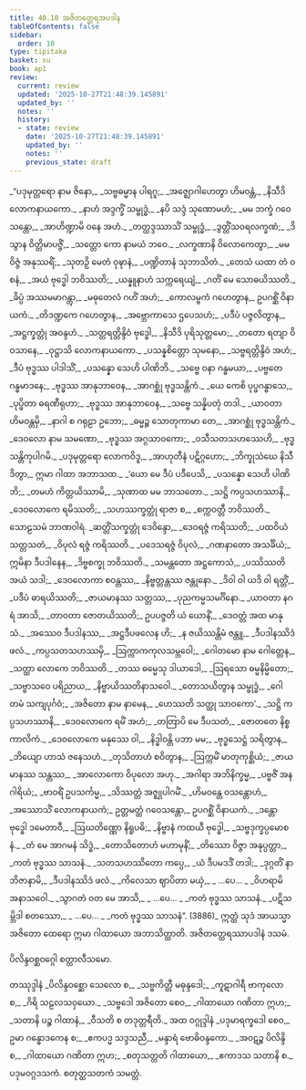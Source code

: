 ```yaml
---
title: 40.10 အဇိတတ္ထေရအပဒါန
tableOfContents: false
sidebar:
  order: 10
type: tipitaka
basket: su
book: ap1
review:
  current: review
  updated: '2025-10-27T21:48:39.145891'
  updated_by: ''
  notes: ''
  history:
  - state: review
    date: '2025-10-27T21:48:39.145891'
    updated_by: ''
    notes: ''
    previous_state: draft
---
```



<ReviewStatus review={frontmatter.review} showDetails={true} />

<HypothesisAnnotation frontmatter={frontmatter} />

<DynamicBreadcrumb />

<Division number="484" book="ap1" e="ch" v="20" p="393">

<Paragraph number="4800" type="verses" book="ap1">
_“ပဒုမုတ္တရော နာမ ဇိနော,_  
_သဗ္ဗဓမ္မာန ပါရဂူ;_  
_အဇ္ဈောဂါဟေတွာ ဟိမဝန္တံ,_  
_နိသီဒိ လောကနာယကော._  

</Paragraph>

</Division>
<Division number="485" book="ap1" e="ch" v="20" p="393">

<Paragraph number="4801" type="verses" book="ap1">
_နာဟံ အဒ္ဒက္ခိံ သမ္ဗုဒ္ဓံ,_  
_နပိ သဒ္ဒံ သုဏောမဟံ;_  
_မမ ဘက္ခံ ဂဝေသန္တော,_  
_အာဟိဏ္ဍာမိ ဝနေ အဟံ._  

</Paragraph>

</Division>
<Division number="486" book="ap1" e="ch" v="20" p="393">

<Paragraph number="4802" type="verses" book="ap1">
_တတ္ထဒ္ဒဿာသိံ သမ္ဗုဒ္ဓံ,_  
_ဒွတ္တိံသဝရလက္ခဏံ;_  
_ဒိသွာန ဝိတ္တိမာပဇ္ဇိံ,_  
_သတ္တော ကော နာမယံ ဘဝေ._  

</Paragraph>

</Division>
<Division number="487" book="ap1" e="ch" v="20" p="393">

<Paragraph number="4803" type="verses" book="ap1">
_လက္ခဏာနိ ဝိလောကေတွာ,_  
_မမ ဝိဇ္ဇံ အနုဿရိံ;_  
_သုတဉှိ မေတံ ဝုဍ္ဎာနံ,_  
_ပဏ္ဍိတာနံ သုဘာသိတံ._  

</Paragraph>

</Division>
<Division number="488" book="ap1" e="ch" v="20" p="393">

<Paragraph number="4804" type="verses" book="ap1">
_တေသံ ယထာ တံ ဝစနံ,_  
_အယံ ဗုဒ္ဓေါ ဘဝိဿတိ;_  
_ယန္နူနာဟံ သက္ကရေယျံ,_  
_ဂတိံ မေ သောဓယိဿတိ._  

</Paragraph>

</Division>
<Division number="489" book="ap1" e="ch" v="20" p="393">

<Paragraph number="4805" type="verses" book="ap1">
_ခိပ္ပံ အဿမမာဂန္တွာ,_  
_မဓုတေလံ ဂဟိံ အဟံ;_  
_ကောလမ္ဗကံ ဂဟေတွာန,_  
ဥပဂစ္ဆိံ ဝိနာယကံ._  

</Paragraph>

</Division>
<Division number="490" book="ap1" e="ch" v="20" p="393">

<Paragraph number="4806" type="verses" book="ap1">
_တိဒဏ္ဍကေ ဂဟေတွာန,_  
_အဗ္ဘောကာသေ ဌပေသဟံ;_  
_ပဒီပံ ပဇ္ဇလိတွာန,_  
_အဋ္ဌက္ခတ္တုံ အဝန္ဒဟံ._  

</Paragraph>

</Division>
<Division number="491" book="ap1" e="ch" v="20" p="393">

<Paragraph number="4807" type="verses" book="ap1">
_သတ္တရတ္တိန္ဒိဝံ ဗုဒ္ဓေါ,_  
_နိသီဒိ ပုရိသုတ္တမော;_  
_တတော ရတျာ ဝိဝသာနေ,_  
_ဝုဋ္ဌာသိ လောကနာယကော._  

</Paragraph>

</Division>
<Division number="492" book="ap1" e="ch" v="20" p="393">

<Paragraph number="4808" type="verses" book="ap1">
_ပသန္နစိတ္တော သုမနော,_  
_သဗ္ဗရတ္တိန္ဒိဝံ အဟံ;_  
_ဒီပံ ဗုဒ္ဓဿ ပါဒါသိံ,_  
_ပသန္နော သေဟိ ပါဏိဘိ._  

</Paragraph>

</Division>
<Division number="493" book="ap1" e="ch" v="20" p="393">

<Paragraph number="4809" type="verses" book="ap1">
_သဗ္ဗေ ဝနာ ဂန္ဓမယာ,_  
_ပဗ္ဗတေ ဂန္ဓမာဒနေ;_  
_ဗုဒ္ဓဿ အာနုဘာဝေန,_  
_အာဂစ္ဆုံ ဗုဒ္ဓသန္တိကံ._  

</Paragraph>

</Division>
<Division number="494" book="ap1" e="ch" v="20" p="393">

<Paragraph number="4810" type="verses" book="ap1">
_ယေ ကေစိ ပုပ္ဖဂန္ဓာသေ,_  
_ပုပ္ဖိတာ ဓရဏီရုဟာ;_  
_ဗုဒ္ဓဿ အာနုဘာဝေန,_  
_သဗ္ဗေ သန္နိပတုံ တဒါ._  

</Paragraph>

</Division>
<Division number="495" book="ap1" e="ch" v="20" p="393">

<Paragraph number="4811" type="verses" book="ap1">
_ယာဝတာ ဟိမဝန္တမှိ,_  
_နာဂါ စ ဂရုဠာ ဥဘော;_  
_ဓမ္မဉ္စ သောတုကာမာ တေ,_  
_အာဂစ္ဆုံ ဗုဒ္ဓသန္တိကံ._  

</Paragraph>

</Division>
<Division number="496" book="ap1" e="ch" v="20" p="394">

<Paragraph number="4812" type="verses" book="ap1">
_ဒေဝလော နာမ သမဏော,_  
_ဗုဒ္ဓဿ အဂ္ဂသာဝကော;_  
_ဝသီသတသဟဿေဟိ,_  
_ဗုဒ္ဓသန္တိကုပါဂမိ._  

</Paragraph>

</Division>
<Division number="497" book="ap1" e="ch" v="20" p="394">

<Paragraph number="4813" type="verses" book="ap1">
_ပဒုမုတ္တရော လောကဝိဒူ,_  
_အာဟုတီနံ ပဋိဂ္ဂဟော;_  
_ဘိက္ခုသံဃေ နိသီဒိတွာ,_  
ဣမာ ဂါထာ အဘာသထ._  

</Paragraph>

</Division>
<Division number="498" book="ap1" e="ch" v="20" p="394">

<Paragraph number="4814" type="verses" book="ap1">
_‘ယော မေ ဒီပံ ပဒီပေသိ,_  
_ပသန္နော သေဟိ ပါဏိဘိ;_  
_တမဟံ ကိတ္တယိဿာမိ,_  
_သုဏာထ မမ ဘာသတော._  

</Paragraph>

</Division>
<Division number="499" book="ap1" e="ch" v="20" p="394">

<Paragraph number="4815" type="verses" book="ap1">
_သဋ္ဌိ ကပ္ပသဟဿာနိ,_  
_ဒေဝလောကေ ရမိဿတိ;_  
_သဟဿက္ခတ္တုံ ရာဇာ စ,_  
_စက္ကဝတ္တီ ဘဝိဿတိ._  


</Paragraph>
</Division>

<Paragraph number="4816" type="center" book="ap1">
သောဠသမံ ဘာဏဝါရံ.


</Paragraph>

<Division number="500" book="ap1" e="ch" v="20" p="394">

<Paragraph number="4817" type="verses" book="ap1">
_ဆတ္တိံသက္ခတ္တုံ ဒေဝိန္ဒော,_  
_ဒေဝရဇ္ဇံ ကရိဿတိ;_  
_ပထဝိယံ သတ္တသတံ,_  
_ဝိပုလံ ရဇ္ဇံ ကရိဿတိ._  

</Paragraph>

</Division>
<Division number="501" book="ap1" e="ch" v="20" p="394">

<Paragraph number="4818" type="verses" book="ap1">
_ပဒေသရဇ္ဇံ ဝိပုလံ,_  
_ဂဏနာတော အသင်္ခိယံ;_  
ဣမိနာ ဒီပဒါနေန,_  
_ဒိဗ္ဗစက္ခု ဘဝိဿတိ._  

</Paragraph>

</Division>
<Division number="502" book="ap1" e="ch" v="20" p="394">

<Paragraph number="4819" type="verses" book="ap1">
_သမန္တတော အဋ္ဌကောသံ,_  
_ပဿိဿတိ အယံ သဒါ;_  
_ဒေဝလောကာ စဝန္တဿ,_  
_နိဗ္ဗတ္တန္တဿ ဇန္တုနော._  

</Paragraph>

</Division>
<Division number="503" book="ap1" e="ch" v="20" p="394">

<Paragraph number="4820" type="verses" book="ap1">
_ဒိဝါ ဝါ ယဒိ ဝါ ရတ္တိံ,_  
_ပဒီပံ ဓာရယိဿတိ;_  
_ဇာယမာနဿ သတ္တဿ,_  
_ပုညကမ္မသမင်္ဂိနော._  

</Paragraph>

</Division>
<Division number="504" book="ap1" e="ch" v="20" p="394">

<Paragraph number="4821" type="verses" book="ap1">
_ယာဝတာ နဂရံ အာသိ,_  
_တာဝတာ ဇောတယိဿတိ;_  
ဥပပဇ္ဇတိ ယံ ယောနိံ,_  
_ဒေဝတ္တံ အထ မာနုသံ._  

</Paragraph>

</Division>
<Division number="505" book="ap1" e="ch" v="20" p="394">

<Paragraph number="4822" type="verses" book="ap1">
_အဿေဝ ဒီပဒါနဿ,_  
_အဋ္ဌဒီပဖလေန ဟိ;_  
_န ဇယိဿန္တိမံ ဇန္တူ,_  
_ဒီပဒါနဿိဒံ ဖလံ._  

</Paragraph>

</Division>
<Division number="506" book="ap1" e="ch" v="20" p="394">

<Paragraph number="4823" type="verses" book="ap1">
_ကပ္ပသတသဟဿမှိ,_  
_ဩက္ကာကကုလသမ္ဘဝေါ;_  
_ဂေါတမော နာမ ဂေါတ္တေန,_  
_သတ္ထာ လောကေ ဘဝိဿတိ._  

</Paragraph>

</Division>
<Division number="507" book="ap1" e="ch" v="20" p="394">

<Paragraph number="4824" type="verses" book="ap1">
_တဿ ဓမ္မေသု ဒါယာဒေါ,_  
_ဩရသော ဓမ္မနိမ္မိတော;_  
_သဗ္ဗာသဝေ ပရိညာယ,_  
_နိဗ္ဗာယိဿတိနာသဝေါ._  

</Paragraph>

</Division>
<Division number="508" book="ap1" e="ch" v="20" p="395">

<Paragraph number="4825" type="verses" book="ap1">
_တောသယိတွာန သမ္ဗုဒ္ဓံ,_  
_ဂေါတမံ သကျပုင်္ဂဝံ;_  
_အဇိတော နာမ နာမေန,_  
_ဟေဿတိ သတ္ထု သာဝကော’._  

</Paragraph>

</Division>
<Division number="509" book="ap1" e="ch" v="20" p="395">

<Paragraph number="4826" type="verses" book="ap1">
_သဋ္ဌိ ကပ္ပသဟဿာနိ,_  
_ဒေဝလောကေ ရမိံ အဟံ;_  
_တတြာပိ မေ ဒီပသတံ,_  
_ဇောတတေ နိစ္စကာလိကံ._  

</Paragraph>

</Division>
<Division number="510" book="ap1" e="ch" v="20" p="395">

<Paragraph number="4827" type="verses" book="ap1">
_ဒေဝလောကေ မနုဿေ ဝါ,_  
_နိဒ္ဓါဝန္တိ ပဘာ မမ;_  
_ဗုဒ္ဓသေဋ္ဌံ သရိတွာန,_  
_ဘိယျော ဟာသံ ဇနေသဟံ._  

</Paragraph>

</Division>
<Division number="511" book="ap1" e="ch" v="20" p="395">

<Paragraph number="4828" type="verses" book="ap1">
_တုသိတာဟံ စဝိတွာန,_  
_ဩက္ကမိံ မာတုကုစ္ဆိယံ;_  
_ဇာယမာနဿ သန္တဿ,_  
_အာလောကော ဝိပုလော အဟု._  

</Paragraph>

</Division>
<Division number="512" book="ap1" e="ch" v="20" p="395">

<Paragraph number="4829" type="verses" book="ap1">
_အဂါရာ အဘိနိက္ခမ္မ,_  
_ပဗ္ဗဇိံ အနဂါရိယံ;_  
_ဗာဝရိံ ဥပသင်္ကမ္မ,_  
_သိဿတ္တံ အဇ္ဈုပါဂမိံ._  

</Paragraph>

</Division>
<Division number="513" book="ap1" e="ch" v="20" p="395">

<Paragraph number="4830" book="ap1">
_ဟိမဝန္တေ ဝသန္တောဟံ,_  
_အဿောသိံ လောကနာယကံ;_  
ဥတ္တမတ္ထံ ဂဝေသန္တော,_  
ဥပဂစ္ဆိံ ဝိနာယကံ._  

</Paragraph>

</Division>
<Division number="514" book="ap1" e="ch" v="20" p="395">

<Paragraph number="4831" type="verses" book="ap1">
_ဒန္တော ဗုဒ္ဓေါ ဒမေတာဝီ,_  
_ဩဃတိဏ္ဏော နိရူပဓိ;_  
_နိဗ္ဗာနံ ကထယီ ဗုဒ္ဓေါ,_  
_သဗ္ဗဒုက္ခပ္ပမောစနံ._  

</Paragraph>

</Division>
<Division number="515" book="ap1" e="ch" v="20" p="395">

<Paragraph number="4832" type="verses" book="ap1">
_တံ မေ အာဂမနံ သိဒ္ဓံ,_  
_တောသိတောဟံ မဟာမုနိံ;_  
_တိဿော ဝိဇ္ဇာ အနုပ္ပတ္တာ,_  
_ကတံ ဗုဒ္ဓဿ သာသနံ._  

</Paragraph>

</Division>
<Division number="516" book="ap1" e="ch" v="20" p="395">

<Paragraph number="4833" type="verses" book="ap1">
_သတသဟဿိတော ကပ္ပေ,_  
_ယံ ဒီပမဒဒိံ တဒါ;_  
_ဒုဂ္ဂတိံ နာဘိဇာနာမိ,_  
_ဒီပဒါနဿိဒံ ဖလံ._  

</Paragraph>

</Division>
<Division number="517" book="ap1" e="ch" v="20" p="395">

<Paragraph number="4834" type="verses" book="ap1">
_ကိလေသာ ဈာပိတာ မယှံ,_  
_ …ပေ… _  
_ဝိဟရာမိ အနာသဝေါ._  

</Paragraph>

</Division>
<Division number="518" book="ap1" e="ch" v="20" p="395">

<Paragraph number="4835" type="verses" book="ap1">
_သွာဂတံ ဝတ မေ အာသိ,_  
_ …ပေ… _  
_ကတံ ဗုဒ္ဓဿ သာသနံ._  

</Paragraph>

</Division>
<Division number="519" book="ap1" e="ch" v="20" p="395">

<Paragraph number="4836" type="verses" book="ap1">
_ပဋိသမ္ဘိဒါ စတဿော,_  
_ …ပေ… _  
_ကတံ ဗုဒ္ဓဿ သာသနံ”. (3886)_  

</Paragraph>

<Paragraph number="4837" book="ap1">
ဣတ္ထံ သုဒံ အာယသ္မာ အဇိတော ထေရော ဣမာ ဂါထာယော အဘာသိတ္ထာတိ.

</Paragraph>
</Division>

<Paragraph number="4838" type="center" book="ap1">
အဇိတတ္ထေရဿာပဒါနံ ဒသမံ.

  
<Emphasis>ပိလိန္ဒဝစ္ဆဝဂ္ဂေါ စတ္တာလီသမော.</Emphasis>



</Paragraph>

<Paragraph number="4839" type="center" book="ap1">
တဿုဒ္ဒါနံ


</Paragraph>

<Paragraph number="4840" type="verses" book="ap1">
_ပိလိန္ဒဝစ္ဆော သေလော စ,_  
_သဗ္ဗကိတ္တီ မဓုန္ဒဒေါ;_  
_ကူဋာဂါရီ ဗာကုလော စ,_  
_ဂိရိ သဠလသဝှယော._  

</Paragraph>

<Paragraph number="4841" type="verses" book="ap1">
_သဗ္ဗဒေါ အဇိတော စေဝ,_  
_ဂါထာယော ဂဏိတာ ဣဟ;_  
_သတာနိ ပဉ္စ ဂါထာနံ,_  
_ဝီသတိ စ တဒုတ္တရီတိ._  


</Paragraph>

<Paragraph number="4842" type="center" book="ap1">
အထ ဝဂ္ဂုဒ္ဒါနံ


</Paragraph>

<Paragraph number="4843" type="verses" book="ap1">
_ပဒုမာရက္ခဒေါ စေဝ,_  
ဥမာ ဂန္ဓောဒကေန စ;_  
_ဧကပဒ္မ သဒ္ဒသညီ,_  
_မန္ဒာရံ ဗောဓိဝန္ဒကော._  

</Paragraph>

<Paragraph number="4844" type="verses" book="ap1">
_အဝဋဉ္စ ပိလိန္ဒိ စ,_  
_ဂါထာယော ဂဏိတာ ဣဟ;_  
_စတုသတ္တတိ ဂါထာယော,_  
_ဧကာဒသ သတာနိ စ._  


</Paragraph>

<Paragraph number="4845" type="center" book="ap1">
ပဒုမဝဂ္ဂဒသကံ.



</Paragraph>

<Paragraph number="4846" type="center" book="ap1">
စတုတ္ထသတကံ သမတ္တံ.
</Paragraph>